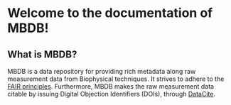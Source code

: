 

# Welcome to the documentation of MBDB!

## What is MBDB?

MBDB is a data repository for providing rich metadata along raw measurement
data from Biophysical techniques. It strives to adhere to the
[FAIR principles](https://www.nature.com/articles/sdata201618). 
Furthermore, MBDB makes the raw measurement data citable by issuing Digital
Objection Identifiers (DOIs), through [DataCite](https://datacite.org/). 